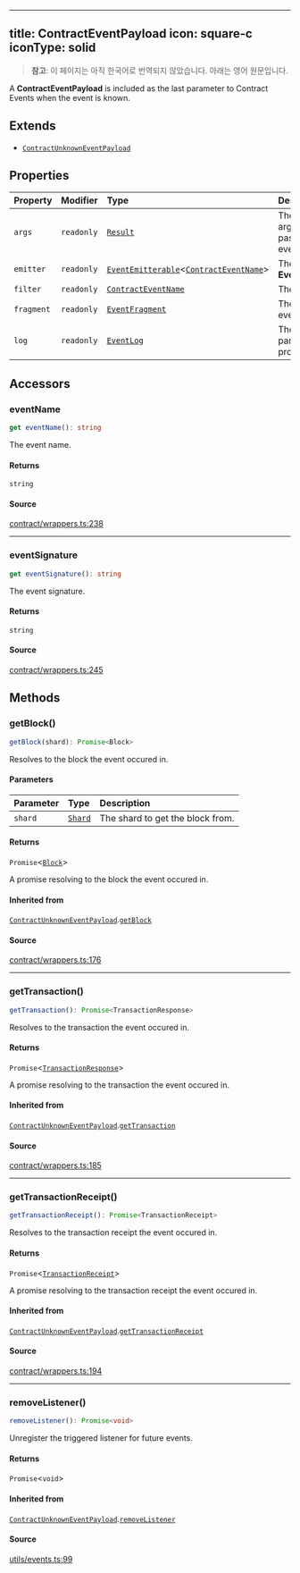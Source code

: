 <!-- AUTO-GENERATED-CONTENT:START (ENGLISH-COPY) -->
---
title: ContractEventPayload
icon: square-c
iconType: solid
---

> **참고**: 이 페이지는 아직 한국어로 번역되지 않았습니다. 아래는 영어 원문입니다.

A **ContractEventPayload** is included as the last parameter to Contract Events when the event is known.

## Extends

- [`ContractUnknownEventPayload`](/ko/sdk/content/classes/ContractUnknownEventPayload)

## Properties

| Property | Modifier | Type | Description | Overrides | Inherited from |
| :------ | :------ | :------ | :------ | :------ | :------ |
| `args` | `readonly` | [`Result`](/ko/sdk/content/classes/Result) | The parsed arguments passed to the event by `emit`. | - | - |
| `emitter` | `readonly` | [`EventEmitterable`](/ko/sdk/content/interfaces/EventEmitterable)\<[`ContractEventName`](/ko/sdk/content/type-aliases/ContractEventName)\> | The **EventEmitterable**. | [`ContractUnknownEventPayload`](/ko/sdk/content/classes/ContractUnknownEventPayload).`emitter` | [`ContractUnknownEventPayload`](/ko/sdk/content/classes/ContractUnknownEventPayload).`emitter` |
| `filter` | `readonly` | [`ContractEventName`](/ko/sdk/content/type-aliases/ContractEventName) | The event filter. | [`ContractUnknownEventPayload`](/ko/sdk/content/classes/ContractUnknownEventPayload).`filter` | [`ContractUnknownEventPayload`](/ko/sdk/content/classes/ContractUnknownEventPayload).`filter` |
| `fragment` | `readonly` | [`EventFragment`](/ko/sdk/content/classes/EventFragment) | The matching event. | - | - |
| `log` | `readonly` | [`EventLog`](/ko/sdk/content/classes/EventLog) | The log, with parsed properties. | [`ContractUnknownEventPayload`](/ko/sdk/content/classes/ContractUnknownEventPayload).`log` | [`ContractUnknownEventPayload`](/ko/sdk/content/classes/ContractUnknownEventPayload).`log` |

## Accessors

### eventName

```ts
get eventName(): string
```

The event name.

#### Returns

`string`

#### Source

[contract/wrappers.ts:238](https://github.com/dominant-strategies/quais.js/blob/c1c12d43f9d34c6baad2b0542bd6d0acd6fefcbf/src/contract/wrappers.ts#L238)

***

### eventSignature

```ts
get eventSignature(): string
```

The event signature.

#### Returns

`string`

#### Source

[contract/wrappers.ts:245](https://github.com/dominant-strategies/quais.js/blob/c1c12d43f9d34c6baad2b0542bd6d0acd6fefcbf/src/contract/wrappers.ts#L245)

## Methods

### getBlock()

```ts
getBlock(shard): Promise<Block>
```

Resolves to the block the event occured in.

#### Parameters

| Parameter | Type | Description |
| :------ | :------ | :------ |
| `shard` | [`Shard`](/ko/sdk/content/enumerations/Shard) | The shard to get the block from. |

#### Returns

`Promise`\<[`Block`](/ko/sdk/content/classes/Block)\>

A promise resolving to the block the event occured in.

#### Inherited from

[`ContractUnknownEventPayload`](/ko/sdk/content/classes/ContractUnknownEventPayload).[`getBlock`](/ko/sdk/content/classes/ContractUnknownEventPayload#getblock)

#### Source

[contract/wrappers.ts:176](https://github.com/dominant-strategies/quais.js/blob/c1c12d43f9d34c6baad2b0542bd6d0acd6fefcbf/src/contract/wrappers.ts#L176)

***

### getTransaction()

```ts
getTransaction(): Promise<TransactionResponse>
```

Resolves to the transaction the event occured in.

#### Returns

`Promise`\<[`TransactionResponse`](/ko/sdk/content/type-aliases/TransactionResponse)\>

A promise resolving to the transaction the event occured in.

#### Inherited from

[`ContractUnknownEventPayload`](/ko/sdk/content/classes/ContractUnknownEventPayload).[`getTransaction`](/ko/sdk/content/classes/ContractUnknownEventPayload#gettransaction)

#### Source

[contract/wrappers.ts:185](https://github.com/dominant-strategies/quais.js/blob/c1c12d43f9d34c6baad2b0542bd6d0acd6fefcbf/src/contract/wrappers.ts#L185)

***

### getTransactionReceipt()

```ts
getTransactionReceipt(): Promise<TransactionReceipt>
```

Resolves to the transaction receipt the event occured in.

#### Returns

`Promise`\<[`TransactionReceipt`](/ko/sdk/content/classes/TransactionReceipt)\>

A promise resolving to the transaction receipt the event occured in.

#### Inherited from

[`ContractUnknownEventPayload`](/ko/sdk/content/classes/ContractUnknownEventPayload).[`getTransactionReceipt`](/ko/sdk/content/classes/ContractUnknownEventPayload#gettransactionreceipt)

#### Source

[contract/wrappers.ts:194](https://github.com/dominant-strategies/quais.js/blob/c1c12d43f9d34c6baad2b0542bd6d0acd6fefcbf/src/contract/wrappers.ts#L194)

***

### removeListener()

```ts
removeListener(): Promise<void>
```

Unregister the triggered listener for future events.

#### Returns

`Promise`\<`void`\>

#### Inherited from

[`ContractUnknownEventPayload`](/ko/sdk/content/classes/ContractUnknownEventPayload).[`removeListener`](/ko/sdk/content/classes/ContractUnknownEventPayload#removelistener)

#### Source

[utils/events.ts:99](https://github.com/dominant-strategies/quais.js/blob/c1c12d43f9d34c6baad2b0542bd6d0acd6fefcbf/src/utils/events.ts#L99)
